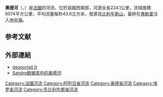 {{不是|奧得河}}
{{noteTA
|G1=法国地名
|G2=单位
}}
{{Infobox river
| name              = 奥德河
| name_native       = Aude
| image             = Carcassonne JPG01.jpg
| image_caption     = 流经[[卡尔卡松|卡尔卡松]]的奥德河
| map               = Aude (fleuve).png
| map_caption       = 奥德河流域图
| source1_location  = [[莱桑格勒_(东比利牛斯省)|莱桑格勒]]
| mouth_location    = [[弗勒里_(奥德省)|弗勒里]]/[[旺德尔|旺德尔]]
| mouth_coordinates = {{coord|43|12|45|N|3|14|25|E|name=Mediterranean Sea-Aude|display=inline,title}}
| subdivision_type1 = [[世界政區索引|国家]]
| subdivision_name1 = {{FR}}
| length            = {{convert|224.1|km|mi|abbr=on}}<ref name="sandre">{{Sandre|Y1--0200|L'Aude}} {{in lang|fr}}</ref>
| source1_elevation = {{convert|2136|m|ft|abbr=on}}
| mouth_elevation   = {{convert|0|m|ft|abbr=on}}
| discharge1_avg    = {{convert|43.6|m3/s|cuft/s|abbr=on}}，[[穆桑|穆桑]]处<ref name="hydro_moussan">[http://www.hydro.eaufrance.fr/stations/Y1612020&procedure=synthese Hydro Bank - The Aude at Moussan (1965-2009)], [[Ministry_of_Ecology,_Sustainable_Development_and_Energy|Ministry of Ecology, Sustainable Development and Energy]], consulted on 17 February 2013 {{in lang|fr}}</ref>
| basin_size        = 总计{{convert|6074|km2|mi2}}，其中{{convert|4900|km2|mi2}}位于[[库尔桑|库尔桑]]以上<ref name="hydro_coursan">[http://www.hydro.eaufrance.fr/stations/Y1612040&procedure=synthese Hydro Bank - The Aude at Coursan], [[Ministry_of_Ecology,_Sustainable_Development_and_Energy|Ministry of Ecology, Sustainable Development and Energy]], consulted on 17 February 2013 {{in lang|fr}}</ref>
| tributaries_left  = 
| tributaries_right = 
}}
'''奧德河'''（{{lang-fr|Aude}}，{{IPA-fr|od|-|LL-Q150 (fra)-GrandCelinien-Aude.wav}}）是[[法國|法國]]的河流，位於該國西南部，河道全長224.1公里，流域面積6074平方公里，平均流量每秒43.6立方米，發源自[[比利牛斯山|比利牛斯山]]，最終在[[弗勒里_(奥德省)|弗勒里]]注入[[地中海|地中海]]。

== 参考文献 ==
{{Reflist}}

==外部連結==
*[http://www.geoportail.fr geoportail.fr]{{Wayback|url=http://www.geoportail.fr/ |date=20101215171356 }}
*[http://sandre.eaufrance.fr/app/chainage/courdo/htm/Y1--0200.php?cg=Y1--0200 Sandre数据库中的奥德河] {{Wayback|url=http://sandre.eaufrance.fr/app/chainage/courdo/htm/Y1--0200.php?cg=Y1--0200 |date=20090113074332 }}

{{France-geo-stub}}
[[Category:法國河流|Category:法國河流]]
[[Category:阿列日省河流|Category:阿列日省河流]]
[[Category:奥德省河流|Category:奥德省河流]]
[[Category:埃罗省河流|Category:埃罗省河流]]
[[Category:东比利牛斯省河流|Category:东比利牛斯省河流]]